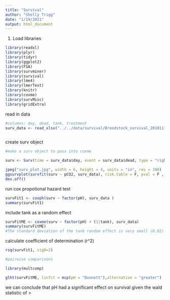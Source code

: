 ```yaml
---
title: "Survival"
author: "Shelly Trigg"
date: "1/19/2021"
output: html_document
---
```


1. Load libraries
```r
library(readxl)
library(plyr)
library(tidyr)
library(ggplot2)
library(FSA)
library(survminer)
library(survival)
library(lme4)
library(lmerTest)
library(knitr)
library(coxme)
library(survMisc)
library(gridExtra)
```



read in data
```r
#columns: day, dead, tank, treatment
surv_data <- read_xlsx("../../data/survival/Broodstock_survival_20181112-20190221.xlsx", sheet = "Rdata2")



```



create surv object
```r
#make a surv object to pass into coxme

surv <- Surv(time = surv_data$day, event = surv_data$dead, type = "right")

```


```r
jpeg("surv_plot.jpg", width = 6, height = 4, units = "in", res = 300)
ggsurvplot(survfit(surv ~ pCO2, surv_data), risk.table = F, pval = F , conf.int = TRUE, palette = alpha(c("#00BFC4", "#F8766D"),c(0.7,0.5)), break.x.by = 10 ,xlab = "days", legend.title = "treatment", legend.labs = c("ambient pCO2 (839 uatm)", "high pCO2 (5430 uatm)"))
dev.off()
```
run cox propotional hazard test
```r
survFit1 <- coxph(surv ~ factor(pH), surv_data )
summary(survFit1)
```

include tank as a random effect
```r
survFitME <- coxme(surv ~ factor(pH) + (1|tank), surv_data)
summary(survFitME)
#The standard deviation of the tank random effect is very small (0.02) which suggests that tank does not really affect the outcome. Also the liklihood ratio test (Chi?sq) value is the same (15.4), meaning that including tank as a random effect does not improve the model. We likely do not need to include it as a random effect. 
```

calculate coefficient of determination (r^2)
```r
rsq(survFit1, sigD=2)


```



```r


#pairwise comparisons

library(multcomp)

glht(survFitME, linfct = mcp(pH = "Dunnett"),alternative = "greater")

```
we can conclude that pH had a significant effect on survival given the wald statistic of >